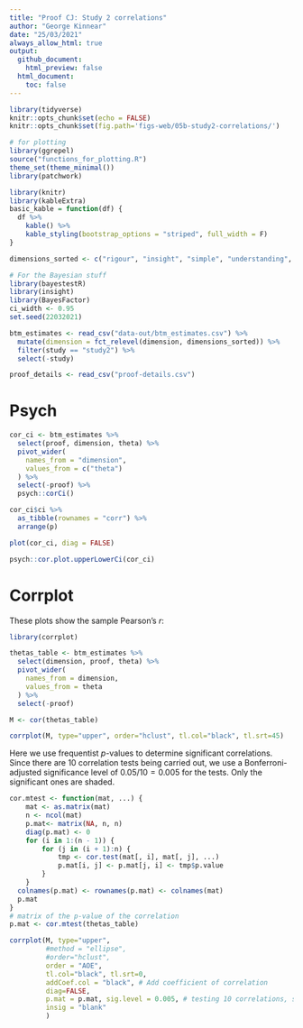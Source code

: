 ```yaml
---
title: "Proof CJ: Study 2 correlations"
author: "George Kinnear"
date: "25/03/2021"
always_allow_html: true
output:
  github_document:
    html_preview: false
  html_document:
    toc: false
---
```


```r
library(tidyverse)
knitr::opts_chunk$set(echo = FALSE)
knitr::opts_chunk$set(fig.path='figs-web/05b-study2-correlations/')

# for plotting
library(ggrepel)
source("functions_for_plotting.R")
theme_set(theme_minimal())
library(patchwork)

library(knitr)
library(kableExtra)
basic_kable = function(df) {
  df %>% 
    kable() %>%
    kable_styling(bootstrap_options = "striped", full_width = F)
}

dimensions_sorted <- c("rigour", "insight", "simple", "understanding", "marks")

# For the Bayesian stuff
library(bayestestR)
library(insight)
library(BayesFactor)
ci_width <- 0.95
set.seed(22032021)
```

```r
btm_estimates <- read_csv("data-out/btm_estimates.csv") %>% 
  mutate(dimension = fct_relevel(dimension, dimensions_sorted)) %>% 
  filter(study == "study2") %>% 
  select(-study)

proof_details <- read_csv("proof-details.csv")
```

# Psych

```r
cor_ci <- btm_estimates %>% 
  select(proof, dimension, theta) %>% 
  pivot_wider(
    names_from = "dimension",
    values_from = c("theta")
  ) %>% 
  select(-proof) %>%
  psych::corCi()

cor_ci$ci %>% 
  as_tibble(rownames = "corr") %>% 
  arrange(p)

plot(cor_ci, diag = FALSE)

psych::cor.plot.upperLowerCi(cor_ci)
```

# Corrplot

These plots show the sample Pearson's $r$:

```r
library(corrplot)

thetas_table <- btm_estimates %>% 
  select(dimension, proof, theta) %>% 
  pivot_wider(
    names_from = dimension,
    values_from = theta
  ) %>% 
  select(-proof)

M <- cor(thetas_table)

corrplot(M, type="upper", order="hclust", tl.col="black", tl.srt=45)
```

Here we use frequentist $p$-values to determine significant correlations. Since there are 10 correlation tests being carried out, we use a Bonferroni-adjusted significance level of $0.05/10=0.005$ for the tests. Only the significant ones are shaded.

```r
cor.mtest <- function(mat, ...) {
    mat <- as.matrix(mat)
    n <- ncol(mat)
    p.mat<- matrix(NA, n, n)
    diag(p.mat) <- 0
    for (i in 1:(n - 1)) {
        for (j in (i + 1):n) {
            tmp <- cor.test(mat[, i], mat[, j], ...)
            p.mat[i, j] <- p.mat[j, i] <- tmp$p.value
        }
    }
  colnames(p.mat) <- rownames(p.mat) <- colnames(mat)
  p.mat
}
# matrix of the p-value of the correlation
p.mat <- cor.mtest(thetas_table)

corrplot(M, type="upper",
         #method = "ellipse",
         #order="hclust",
         order = "AOE",
         tl.col="black", tl.srt=0, 
         addCoef.col = "black", # Add coefficient of correlation
         diag=FALSE,
         p.mat = p.mat, sig.level = 0.005, # testing 10 correlations, so use alpha = 0.05 / 10
         insig = "blank"
         )

```